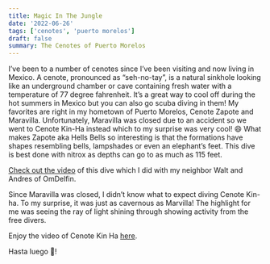 ```yaml
---
title: Magic In The Jungle
date: '2022-06-26'
tags: ['cenotes', 'puerto morelos']
draft: false
summary: The Cenotes of Puerto Morelos
---
```


I’ve been to a number of cenotes since I’ve been visiting and now living in Mexico. A cenote, pronounced as “seh-no-tay”, is a natural sinkhole looking like an underground chamber or cave containing fresh water with a temperature of 77 degree fahrenheit. It’s a great way to cool off during the hot summers in Mexico but you can also go scuba diving in them! My favorites are right in my hometown of Puerto Morelos, Cenote Zapote and Maravilla. Unfortunately, Maravilla was closed due to an accident so we went to Cenote Kin-Ha instead which to my surprise was very cool! 😄 What makes Zapote aka Hells Bells so interesting is that the formations have shapes resembling bells, lampshades or even an elephant’s feet. This dive is best done with nitrox as depths can go to as much as 115 feet.

[Check out the video](https://www.youtube.com/watch?v=dhb8Fer5SKg) of this dive which I did with my neighbor Walt and Andres of OmDelfin.

Since Maravilla was closed, I didn’t know what to expect diving Cenote Kin-ha. To my surprise, it was just as cavernous as Marvilla! The highlight for me was seeing the ray of light shining through showing activity from the free divers.

Enjoy the video of Cenote Kin Ha [here](https://www.youtube.com/watch?v=9g51X7j6bmA).

Hasta luego 👋!
